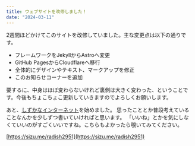 ```yaml
---
title: ウェブサイトを改修しました！
date: "2024-03-11"
---
```


2週間ほどかけてこのサイトを改修していました。主な変更点は以下の通りです。

- フレームワークをJekyllからAstroへ変更  
- GitHub PagesからCloudflareへ移行
- 全体的にデザインやテキスト、マークアップを修正
- このお知らせコーナーを追加

要するに、中身はほぼ変わらないけれど裏側は大きく変わった、ということです。今後もちょこちょこ更新していきますのでよろしくお願いします。

あと、[しずかなインターネット](https://sizu.me/radish2951)を始めました。
思ったこととか普段考えていることなんかを少しずつ書いていければと思います。
「いいね」とかを気にしなくていいのがすごくいいですね。こちらもよかったら覗いてみてください。

[https://sizu.me/radish2951](https://sizu.me/radish2951)
